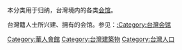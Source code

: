 本分类用于归纳，台灣境内的各类[[会馆|会馆]]。

台灣籍人士所兴建、拥有的会馆。参见：[[:Category:台灣会馆|:Category:台灣会馆]]

[[Category:華人會館|Category:華人會館]]
[[Category:台灣建築物|Category:台灣建築物]]
[[Category:台灣人口|Category:台灣人口]]
